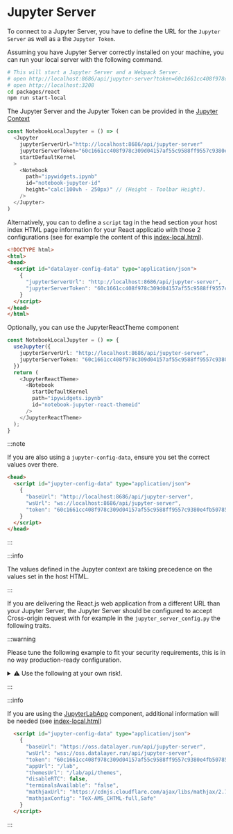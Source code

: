 # Jupyter Server

To connect to a Jupyter Server, you have to define the URL for the `Jupyter Server` as well as a the `Jupyter Token`.

Assuming you have Jupyter Server correctly installed on your machine, you can run your local server with the following command.

```bash
# This will start a Jupyter Server and a Webpack Server.
# open http://localhost:8686/api/jupyter-server?token=60c1661cc408f978c309d04157af55c9588ff9557c9380e4fb50785750703da6
# open http://localhost:3208
cd packages/react
npm run start-local
```

The Jupyter Server and the Jupyter Token can be provided in the [Jupyter Context](/docs/components/context)

```ts
const NotebookLocalJupyter = () => (
  <Jupyter
    jupyterServerUrl="http://localhost:8686/api/jupyter-server"
    jupyterServerToken="60c1661cc408f978c309d04157af55c9588ff9557c9380e4fb50785750703da6"
    startDefaultKernel
  >
    <Notebook
      path="ipywidgets.ipynb"
      id="notebook-jupyter-id"
      height="calc(100vh - 250px)" // (Height - Toolbar Height).
    />
  </Jupyter>
)
```

Alternatively, you can to define a `script` tag in the head section your host index HTML page information for your React applicatio with those 2 configurations (see for example the content of this [index-local.html](https://github.com/datalayer/jupyter-ui/blob/main/packages/react/public/index-local.html)).

```html
<!DOCTYPE html>
<html>
<head>
  <script id="datalayer-config-data" type="application/json">
    {
      "jupyterServerUrl": "http://localhost:8686/api/jupyter-server",
      "jupyterServerToken": "60c1661cc408f978c309d04157af55c9588ff9557c9380e4fb50785750703da6"
    }
  </script>
</head>
</html>
```

Optionally, you can use the JupyterReactTheme component

```ts
const NotebookLocalJupyter = () => {
  useJupyter({
    jupyterServerUrl: "http://localhost:8686/api/jupyter-server",
    jupyterServerToken: "60c1661cc408f978c309d04157af55c9588ff9557c9380e4fb50785750703da6",
  })
  return (
    <JupyterReactTheme>
      <Notebook
        startDefaultKernel
        path="ipywidgets.ipynb"
        id="notebook-jupyter-react-themeid"
      />
    </JupyterReactTheme>
  );
}
```

:::note

If you are also using a `jupyter-config-data`, ensure you set the correct values over there.

```html
<head>
  <script id="jupyter-config-data" type="application/json">
    {
      "baseUrl": "http://localhost:8686/api/jupyter-server",
      "wsUrl": "ws://localhost:8686/api/jupyter-server",
      "token": "60c1661cc408f978c309d04157af55c9588ff9557c9380e4fb50785750703da6"
    }
  </script>
</head>
```

:::

:::info

The values defined in the Jupyter context are taking precedence on the values set in the host HTML.

:::

If you are delivering the React.js web application from a different URL than your Jupyter Server, the Jupyter Server should be configured to accept Cross-origin request with for example in the `jupyter_server_config.py` the following traits.

:::warning

Please tune the following example to fit your security requirements, this is in no way production-ready configuration.

<details>

  <summary>⚠️ Use the following at your own risk!.</summary>

```py
#################
# Authentication
#################

c.IdentityProvider.token = '60c1661cc408f978c309d04157af55c9588ff9557c9380e4fb50785750703da6'

#################
# Security
#################

c.ServerApp.disable_check_xsrf = False
# ORIGIN = 'http://localhost:3208'
# c.ServerApp.allow_origin = ORIGIN # Best to restrict the ORIGIN
c.ServerApp.allow_origin_pat = '.*'
c.ServerApp.allow_credentials = True
c.ServerApp.tornado_settings = {
  'headers': {
#    'Access-Control-Allow-Origin': ORIGIN,  # Best to restrict the ORIGIN
    'Access-Control-Allow-Methods': '*',
    'Access-Control-Allow-Headers': 'Accept, Accept-Encoding, Accept-Language, Authorization, Cache-Control, Connection, Content-Type, Host, Origin, Pragma, Referer, sec-ch-ua, sec-ch-ua-mobile, sec-ch-ua-platform, Sec-Fetch-Dest, Sec-Fetch-Mode, Sec-Fetch-Site, Upgrade, User-Agent, X-XSRFToken, X-Datalayer, Expires',
    'Access-Control-Allow-Credentials': 'true',
    'Content-Security-Policy': f"frame-ancestors 'self' {ORIGIN} ",
  },
  'cookie_options': {
    'SameSite': 'None',
    'Secure': True
  }
}
c.IdentityProvider.cookie_options = {
  "SameSite": "None",
  "Secure": True,
}
```

</details>

:::

:::info

If you are using the [JupyterLabApp](/docs/components/jupyterlab-app) component, additional information will be needed (see [index-local.html](https://github.com/datalayer/jupyter-ui/blob/main/packages/react/public/index-local.html))

```html
  <script id="jupyter-config-data" type="application/json">
    {
      "baseUrl": "https://oss.datalayer.run/api/jupyter-server",
      "wsUrl": "wss://oss.datalayer.run/api/jupyter-server",
      "token": "60c1661cc408f978c309d04157af55c9588ff9557c9380e4fb50785750703da6",
      "appUrl": "/lab",
      "themesUrl": "/lab/api/themes",
      "disableRTC": false,
      "terminalsAvailable": "false",
      "mathjaxUrl": "https://cdnjs.cloudflare.com/ajax/libs/mathjax/2.7.5/MathJax.js",
      "mathjaxConfig": "TeX-AMS_CHTML-full,Safe"
    }
  </script>
```

:::
